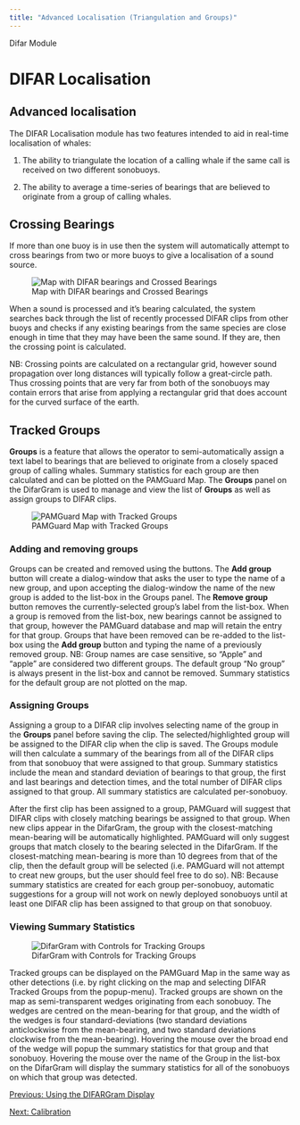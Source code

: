 ```yaml
---
title: "Advanced Localisation (Triangulation and Groups)"
---
```

 Difar Module  

DIFAR Localisation
==================

Advanced localisation
---------------------

The DIFAR Localisation module has two features intended to aid in real-time localisation of whales:

1) The ability to triangulate the location of a calling whale if the same call is received on two different sonobuoys.

2) The ability to average a time-series of bearings that are believed to originate from a group of calling whales.

Crossing Bearings
-----------------

If more than one buoy is in use then the system will automatically attempt to cross bearings from two or more buoys to give a localisation of a sound source.

![Map with DIFAR bearings and Crossed Bearings](./images/MapWithSlider.png)

When a sound is processed and it’s bearing calculated, the system searches back through the list of recently processed DIFAR clips from other buoys and checks if any existing bearings from the same species are close enough in time that they may have been the same sound. If they are, then the crossing point is calculated.

NB: Crossing points are calculated on a rectangular grid, however sound propagation over long distances will typically follow a great-circle path. Thus crossing points that are very far from both of the sonobuoys may contain errors that arise from applying a rectangular grid that does account for the curved surface of the earth.

Tracked Groups
--------------

  
**Groups** is a feature that allows the operator to semi-automatically assign a text label to bearings that are believed to originate from a closely spaced group of calling whales. Summary statistics for each group are then calculated and can be plotted on the PAMGuard Map. The **Groups** panel on the DifarGram is used to manage and view the list of **Groups** as well as assign groups to DIFAR clips.

![PAMGuard Map with Tracked Groups](./images/trackedGroups.png)

### Adding and removing groups

Groups can be created and removed using the buttons. The **Add group** button will create a dialog-window that asks the user to type the name of a new group, and upon accepting the dialog-window the name of the new group is added to the list-box in the Groups panel. The **Remove group** button removes the currently-selected group's label from the list-box. When a group is removed from the list-box, new bearings cannot be assigned to that group, however the PAMGuard database and map will retain the entry for that group. Groups that have been removed can be re-added to the list-box using the **Add group** button and typing the name of a previously removed group. NB: Group names are case sensitive, so "Apple" and "apple" are considered two different groups. The default group "No group" is always present in the list-box and cannot be removed. Summary statistics for the default group are not plotted on the map.

### Assigning Groups

Assigning a group to a DIFAR clip involves selecting name of the group in the **Groups** panel before saving the clip. The selected/highlighted group will be assigned to the DIFAR clip when the clip is saved. The Groups module will then calculate a summary of the bearings from all of the DIFAR clips from that sonobuoy that were assigned to that group. Summary statistics include the mean and standard deviation of bearings to that group, the first and last bearings and detection times, and the total number of DIFAR clips assigned to that group. All summary statistics are calculated per-sonobuoy.

After the first clip has been assigned to a group, PAMGuard will suggest that DIFAR clips with closely matching bearings be assigned to that group. When new clips appear in the DifarGram, the group with the closest-matching mean-bearing will be automatically highlighted. PAMGuard will only suggest groups that match closely to the bearing selected in the DifarGram. If the closest-matching mean-bearing is more than 10 degrees from that of the clip, then the default group will be selected (i.e. PAMGuard will not attempt to creat new groups, but the user should feel free to do so). NB: Because summary statistics are created for each group per-sonobuoy, automatic suggestions for a group will not work on newly deployed sonobuoys until at least one DIFAR clip has been assigned to that group on that sonobuoy.

### Viewing Summary Statistics

![DifarGram with Controls for Tracking Groups](./images/TrackedGroupsMap.png)

Tracked groups can be displayed on the PAMGuard Map in the same way as other detections (i.e. by right clicking on the map and selecting DIFAR Tracked Groups from the popup-menu). Tracked groups are shown on the map as semi-transparent wedges originating from each sonobuoy. The wedges are centred on the mean-bearing for that group, and the width of the wedges is four standard-deviations (two standard deviations anticlockwise from the mean-bearing, and two standard deviations clockwise from the mean-bearing). Hovering the mouse over the broad end of the wedge will popup the summary statistics for that group and that sonobuoy. Hovering the mouse over the name of the Group in the list-box on the DifarGram will display the summary statistics for all of the sonobuoys on which that group was detected.

[Previous: Using the DIFARGram Display](difar_UsingDifarGramDisplay.html)

[Next: Calibration](difar_Calibration.html)

